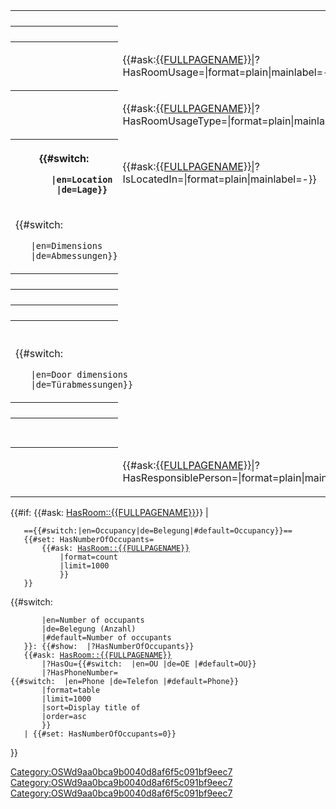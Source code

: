 <table class="info_box">
<tr>
<th class="heading" colspan="2">{{{_label_schema|Room}}}</th>
</tr>
<!--
<tr>
<td class="subheading" colspan="2">Info</td>
</tr>
-->
<tr>
<th>{{{_label_number|Number}}}</th>
<td>{{{number|}}}</td>
</tr>
<tr>
<th>{{{_label_usage|Usage}}}</th>
<td>{{#ask:[[{{FULLPAGENAME}}]]|?HasRoomUsage=|format=plain|mainlabel=-}}</td>
</tr>
<tr>
<th>{{{_label_usage_type|Usage type}}}</th>
<td>{{#ask:[[{{FULLPAGENAME}}]]|?HasRoomUsageType=|format=plain|mainlabel=-}}</td>
</tr>
<tr><!--
<th>{{{_label_located_in|Floor}}}</th> -->
<th>{{#switch:{{USERLANGUAGECODE}}
        |en=Location
        |de=Lage}}</th>
<td>{{#ask:[[{{FULLPAGENAME}}]]|?IsLocatedIn=|format=plain|mainlabel=-}}</td>
</tr>
<tr>
<td class="subheading" colspan="2">{{#switch:{{USERLANGUAGECODE}}
    |en=Dimensions
    |de=Abmessungen}}</td>
</tr>
<tr>
<th>{{{_label_length|Length}}}</th>
<td>{{{length|}}}</td>
</tr>
<tr>
<th>{{{_label_width|Width}}}</th>
<td>{{{width|}}}</td>
</tr>
<tr>
<th>{{{_label_height|Height}}}</th>
<td>{{{height|}}}</td>
</tr>
<tr>
<th>{{{_label_area|Area}}}</th>
<td>{{{area|}}}</td>
</tr>
<tr>
<td class="subheading" colspan="2">{{#switch:{{USERLANGUAGECODE}}
    |en=Door dimensions
    |de=Türabmessungen}}</td>
</tr>
<tr>
<th>{{{_label_door_width|Width}}}</th>
<td>{{{door_width|}}}</td>
</tr>
<tr>
<th>{{{_label_door_height|Height}}}</th>
<td>{{{door_height|}}}</td>
</tr>
<tr>
<td class="subheading" colspan="2">{{{_label_responsibility|Responsibility}}}</td>
</tr>
<tr>
<th>{{{_label_responsible_person|Responsible person}}}</th>
<td>{{#ask:[[{{FULLPAGENAME}}]]|?HasResponsiblePerson=|format=plain|mainlabel=-}}</td>
</tr>
</table>
<!-- Occupancy -->
{{#if: {{#ask: [[Category:OSWd9aa0bca9b0040d8af6f5c091bf9eec7]][[HasRoom::{{FULLPAGENAME}}]]}} |
    =={{#switch:{{USERLANGUAGECODE}}|en=Occupancy|de=Belegung|#default=Occupancy}}==
    {{#set: HasNumberOfOccupants=
        {{#ask: [[Category:OSWd9aa0bca9b0040d8af6f5c091bf9eec7]][[HasRoom::{{FULLPAGENAME}}]]
            |format=count
            |limit=1000
            }}
    }}
{{#switch:{{USERLANGUAGECODE}}
        |en=Number of occupants
        |de=Belegung (Anzahl)
        |#default=Number of occupants
    }}: {{#show: {{FULLPAGENAME}} |?HasNumberOfOccupants}}
    {{#ask: [[Category:OSWd9aa0bca9b0040d8af6f5c091bf9eec7]][[HasRoom::{{FULLPAGENAME}}]]
        |?HasOu={{#switch: {{USERLANGUAGECODE}} |en=OU |de=OE |#default=OU}}
        |?HasPhoneNumber={{#switch: {{USERLANGUAGECODE}} |en=Phone |de=Telefon |#default=Phone}}
        |format=table
        |limit=1000
        |sort=Display title of
        |order=asc
        }} 
    | {{#set: HasNumberOfOccupants=0}}  
}}